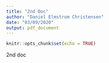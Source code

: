 ```yaml
---
title: "2nd Doc"
author: "Daniel Elmstrom Christensen"
date: "03/09/2020"
output: pdf_document
---
```


```r
knitr::opts_chunk$set(echo = TRUE)
```

2nd doc
